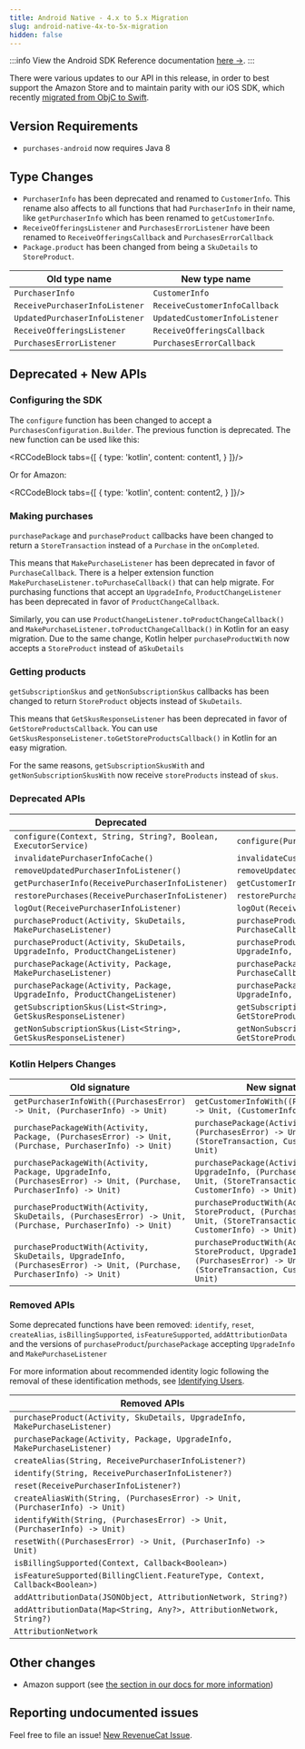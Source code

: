 ```yaml
---
title: Android Native - 4.x to 5.x Migration
slug: android-native-4x-to-5x-migration
hidden: false
---
```


:::info
View the Android SDK Reference documentation [here →](https://sdk.revenuecat.com/android/index.html).
:::

There were various updates to our API in this release, in order to best support the Amazon Store and to maintain parity with our iOS SDK, which recently [migrated from ObjC to Swift](/sdk-guides/ios-native-3x-to-4x-migration).

## Version Requirements

- `purchases-android` now requires Java 8

## Type Changes

- `PurchaserInfo` has been deprecated and renamed to `CustomerInfo`. This rename also affects to all functions that had `PurchaserInfo` in their name, like `getPurchaserInfo` which has been renamed to `getCustomerInfo`.
- `ReceiveOfferingsListener` and `PurchasesErrorListener` have been renamed to `ReceiveOfferingsCallback` and `PurchasesErrorCallback`
- `Package.product` has been changed from being a `SkuDetails` to `StoreProduct`.

| Old type name                  | New type name                 |
| ------------------------------ | ----------------------------- |
| `PurchaserInfo`                | `CustomerInfo`                |
| `ReceivePurchaserInfoListener` | `ReceiveCustomerInfoCallback` |
| `UpdatedPurchaserInfoListener` | `UpdatedCustomerInfoListener` |
| `ReceiveOfferingsListener`     | `ReceiveOfferingsCallback`    |
| `PurchasesErrorListener`       | `PurchasesErrorCallback`      |

## Deprecated + New APIs

### Configuring the SDK

The `configure` function has been changed to accept a `PurchasesConfiguration.Builder`. The previous function is deprecated. The new function can be used like this:



<RCCodeBlock tabs={[
    {
        type: 'kotlin',
        content: content1,
    }
]}/>

Or for Amazon:

<RCCodeBlock tabs={[
    {
        type: 'kotlin',
        content: content2,
    }
]}/>


### Making purchases

`purchasePackage` and `purchaseProduct` callbacks have been changed to return a `StoreTransaction` instead of a `Purchase` in the `onCompleted`.

This means that `MakePurchaseListener` has been deprecated in favor of `PurchaseCallback`. There is a helper extension function `MakePurchaseListener.toPurchaseCallback()` that can help migrate. For purchasing functions that accept an `UpgradeInfo`, `ProductChangeListener` has been deprecated in favor of `ProductChangeCallback`.

Similarly, you can use `ProductChangeListener.toProductChangeCallback()` and `MakePurchaseListener.toProductChangeCallback()` in Kotlin for an easy migration. Due to the same change, Kotlin helper `purchaseProductWith` now accepts a `StoreProduct` instead of a`SkuDetails`

### Getting products

`getSubscriptionSkus` and `getNonSubscriptionSkus` callbacks has been changed to return `StoreProduct` objects instead of `SkuDetails`.

This means that `GetSkusResponseListener` has been deprecated in favor of `GetStoreProductsCallback`. You can use `GetSkusResponseListener.toGetStoreProductsCallback()` in Kotlin for an easy migration.

For the same reasons, `getSubscriptionSkusWith` and `getNonSubscriptionSkusWith` now receive `storeProducts` instead of `skus`.

### Deprecated APIs

| Deprecated                                                                  | New                                                                           |
| --------------------------------------------------------------------------- | ----------------------------------------------------------------------------- |
| `configure(Context, String, String?, Boolean, ExecutorService)`             | `configure(PurchasesConfiguration)`                                           |
| `invalidatePurchaserInfoCache()`                                            | `invalidateCustomerInfoCache()`                                               |
| `removeUpdatedPurchaserInfoListener()`                                      | `removeUpdatedCustomerInfoListener()`                                         |
| `getPurchaserInfo(ReceivePurchaserInfoListener)`                            | `getCustomerInfo(ReceiveCustomerInfoCallback)`                                |
| `restorePurchases(ReceivePurchaserInfoListener)`                            | `restorePurchases(ReceiveCustomerInfoCallback)`                               |
| `logOut(ReceivePurchaserInfoListener)`                                      | `logOut(ReceiveCustomerInfoCallback)`                                         |
| `purchaseProduct(Activity, SkuDetails, MakePurchaseListener)`               | `purchaseProduct(Activity, StoreProduct, PurchaseCallback)`                   |
| `purchaseProduct(Activity, SkuDetails, UpgradeInfo, ProductChangeListener)` | `purchaseProduct(Activity, StoreProduct, UpgradeInfo, ProductChangeCallback)` |
| `purchasePackage(Activity, Package, MakePurchaseListener)`                  | `purchasePackage(Activity, Package, PurchaseCallback)`                        |
| `purchasePackage(Activity, Package, UpgradeInfo, ProductChangeListener)`    | `purchasePackage(Activity, Package, UpgradeInfo, ProductChangeCallback)`      |
| `getSubscriptionSkus(List<String>, GetSkusResponseListener)`                | `getSubscriptionSkus(List<String>, GetStoreProductsCallback)`                 |
| `getNonSubscriptionSkus(List<String>, GetSkusResponseListener)`             | `getNonSubscriptionSkus(List<String>, GetStoreProductsCallback)`              |

### Kotlin Helpers Changes

| Old signature                                                                                                         | New signature                                                                                                                  |
| --------------------------------------------------------------------------------------------------------------------- | ------------------------------------------------------------------------------------------------------------------------------ |
| `getPurchaserInfoWith((PurchasesError) -> Unit, (PurchaserInfo) -> Unit)`                                             | `getCustomerInfoWith((PurchasesError) -> Unit, (CustomerInfo) -> Unit)`                                                        |
| `purchasePackageWith(Activity, Package, (PurchasesError) -> Unit, (Purchase, PurchaserInfo) -> Unit)`                 | `purchasePackage(Activity, Package, (PurchasesError) -> Unit, (StoreTransaction, CustomerInfo) -> Unit)`                       |
| `purchasePackageWith(Activity, Package, UpgradeInfo, (PurchasesError) -> Unit, (Purchase, PurchaserInfo) -> Unit)`    | `purchasePackage(Activity, Package, UpgradeInfo, (PurchasesError) -> Unit, (StoreTransaction, CustomerInfo) -> Unit)`          |
| `purchaseProductWith(Activity, SkuDetails, (PurchasesError) -> Unit, (Purchase, PurchaserInfo) -> Unit)`              | `purchaseProductWith(Activity, StoreProduct, (PurchasesError) -> Unit, (StoreTransaction, CustomerInfo) -> Unit)`              |
| `purchaseProductWith(Activity, SkuDetails, UpgradeInfo, (PurchasesError) -> Unit, (Purchase, PurchaserInfo) -> Unit)` | `purchaseProductWith(Activity, StoreProduct, UpgradeInfo, (PurchasesError) -> Unit, (StoreTransaction, CustomerInfo) -> Unit)` |

### Removed APIs

Some deprecated functions have been removed: `identify`, `reset`, `createAlias`, `isBillingSupported`, `isFeatureSupported`, `addAttributionData` and the versions of `purchaseProduct`/`purchasePackage` accepting `UpgradeInfo` and `MakePurchaseListener`

For more information about recommended identity logic following the removal of these identification methods, see [Identifying Users](/customers/user-ids).

| Removed APIs                                                                 |
| ---------------------------------------------------------------------------- |
| `purchaseProduct(Activity, SkuDetails, UpgradeInfo, MakePurchaseListener)`   |
| `purchasePackage(Activity, Package, UpgradeInfo, MakePurchaseListener)`      |
| `createAlias(String, ReceivePurchaserInfoListener?)`                         |
| `identify(String, ReceivePurchaserInfoListener?)`                            |
| `reset(ReceivePurchaserInfoListener?)`                                       |
| `createAliasWith(String, (PurchasesError) -> Unit, (PurchaserInfo) -> Unit)` |
| `identifyWith(String, (PurchasesError) -> Unit, (PurchaserInfo) -> Unit)`    |
| `resetWith((PurchasesError) -> Unit, (PurchaserInfo) -> Unit)`               |
| `isBillingSupported(Context, Callback<Boolean>)`                             |
| `isFeatureSupported(BillingClient.FeatureType, Context, Callback<Boolean>)`  |
| `addAttributionData(JSONObject, AttributionNetwork, String?)`                |
| `addAttributionData(Map<String, Any?>, AttributionNetwork, String?)`         |
| `AttributionNetwork`                                                         |

## Other changes

- Amazon support (see [the section in our docs for more information](/platform-resources/amazon-platform-resources))

## Reporting undocumented issues

Feel free to file an issue! [New RevenueCat Issue](https://github.com/RevenueCat/purchases-android/issues/new/).
